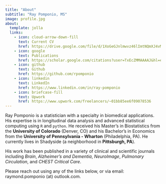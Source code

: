 ```yaml
---
title: "About"
subtitle: "Ray Pomponio, MS"
image: profile.jpg
about:
  template: jolla
  links:
    - icon: cloud-arrow-down-fill
      text: Current CV
      href: https://drive.google.com/file/d/1XoGeGJnlmwvz46lImtNQmXJ4vMeSfkgl/view?usp=sharing
    - icon: google
      text: Publications
      href: https://scholar.google.com/citations?user=TxEcZMMAAAAJ&hl=en
    - icon: github
      text: Github
      href: https://github.com/rpomponio
    - icon: linkedin
      text: LinkedIn
      href: https://www.linkedin.com/in/ray-pomponio
    - icon: briefcase-fill
      text: Upwork
      href: https://www.upwork.com/freelancers/~01bb85ee6f09078536
---
```


Ray Pomponio is a statistician with a specialty in biomedical applications. His expertise is in longitudinal data analysis and advanced statistical computing using `R` and `python`. He received his Master's in Biostatistics from the **University of Colorado** (Denver, CO) and his Bachelor's in Economics from the **University of Pennsylvania - Wharton** (Philadelphia, PA). He currently lives in Shadyside (a neighborhood in **Pittsburgh, PA**).

His work has been published in a variety of clinical and scientific journals including *Brain*, *Alzheimer’s and Dementia*, *NeuroImage*, *Pulmonary Circulation*, and *CHEST Critical Care*.

Please reach out using any of the links below, or via email: raymond.pomponio (at) outlook.com.
